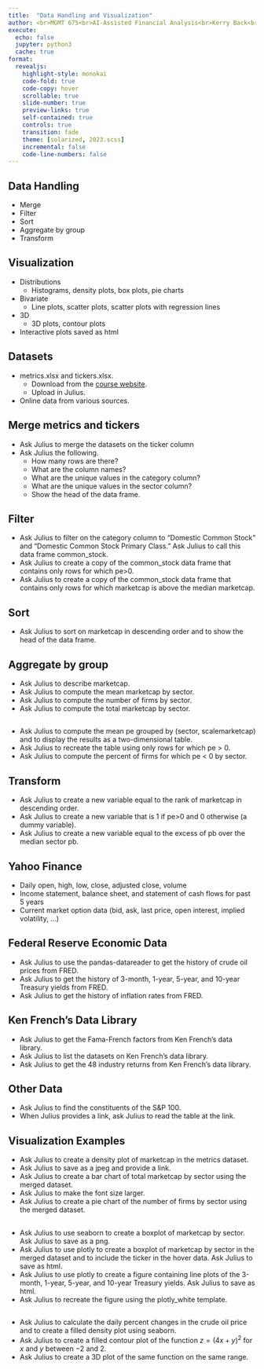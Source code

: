 ```yaml
---
title:  "Data Handling and Visualization"
author: <br>MGMT 675<br>AI-Assisted Financial Analysis<br>Kerry Back<br><br><img src="RiceBusiness-transparent-logo-sm.png"  height=100>
execute:
  echo: false
  jupyter: python3
  cache: true
format: 
  revealjs:
    highlight-style: monokai
    code-fold: true
    code-copy: hover
    scrollable: true
    slide-number: true
    preview-links: true
    self-contained: true
    controls: true
    transition: fade
    theme: [solarized, 2023.scss]
    incremental: false
    code-line-numbers: false
---
```


## Data Handling

- Merge
- Filter
- Sort
- Aggregate by group
- Transform

## Visualization

- Distributions 
  - Histograms, density plots, box plots, pie charts 
- Bivariate
  - Line plots, scatter plots, scatter plots with regression lines
- 3D
  - 3D plots, contour plots
- Interactive plots saved as html

## Datasets

- metrics.xlsx and tickers.xlsx.
  - Download from the [course website](https://mgmt675.kerryback.com).
  - Upload in Julius.
- Online data from various sources.

## Merge metrics and tickers

- Ask Julius to merge the datasets on the ticker column
- Ask Julius the following.
  - How many rows are there?
  - What are the column names?
  - What are the unique values in the category column?
  - What are the unique values in the sector column?
  - Show the head of the data frame.

## Filter

- Ask Julius to filter on the category column to "Domestic Common Stock" and "Domestic Common Stock Primary Class."  Ask Julius to call this data frame common_stock.
- Ask Julius to create a copy of the common_stock data frame that contains only rows for which pe>0.
- Ask Julius to create a copy of the common_stock data frame that contains only rows for which marketcap is above the median marketcap.

## Sort 

- Ask Julius to sort on marketcap in descending order and to show the head of the data frame.

## Aggregate by group

- Ask Julius to describe marketcap.
- Ask Julius to compute the mean marketcap by sector.
- Ask Julius to compute the number of firms by sector.  
- Ask Julius to compute the total marketcap by sector.

## 

- Ask Julius to compute the mean pe grouped by (sector, scalemarketcap) and to display the results as a two-dimensional table.
- Ask Julius to recreate the table using only rows for which pe > 0.
- Ask Julius to compute the percent of firms for which pe < 0 by sector.

## Transform 

- Ask Julius to create a new variable equal to the rank of marketcap in descending order.
- Ask Julius to create a new variable that is 1 if pe>0 and 0 otherwise (a dummy variable).
- Ask Julius to create a new variable equal to the excess of pb over the median sector pb.

## Yahoo Finance

- Daily open, high, low, close, adjusted close, volume
- Income statement, balance sheet, and statement of cash flows for past 5 years 
- Current market option data (bid, ask, last price, open interest, implied volatility, ...)

## Federal Reserve Economic Data

- Ask Julius to use the pandas-datareader to get the history of crude oil prices from FRED.
- Ask Julius to get the history of 3-month, 1-year, 5-year, and 10-year Treasury yields from FRED.
- Ask Julius to get the history of inflation rates from FRED.

## Ken French's Data Library

- Ask Julius to get the Fama-French factors from Ken French's data library.
- Ask Julius to list the datasets on Ken French's data library.
- Ask Julius to get the 48 industry returns from Ken French's data library.

## Other Data

- Ask Julius to find the constituents of the S&P 100.
- When Julius provides a link, ask Julius to read the table at the link.

## Visualization Examples

- Ask Julius to create a density plot of marketcap in the metrics dataset.
- Ask Julius to save as a jpeg and provide a link.
- Ask Julius to create a bar chart of total marketcap by sector using the merged dataset. 
- Ask Julius to make the font size larger. 
- Ask Julius to create a pie chart of the number of firms by sector using the merged dataset.

## 

- Ask Julius to use seaborn to create a boxplot of marketcap by sector.  Ask Julius to save as a png.
- Ask Julius to use plotly to create a boxplot of marketcap by sector in the merged dataset and to include the ticker in the hover data.  Ask Julius to save as html.
- Ask Julius to use plotly to create a figure containing line plots of the 3-month, 1-year, 5-year, and 10-year Treasury yields.  Ask Julius to save as html.
- Ask Julius to recreate the figure using the plotly_white template.

## 

- Ask Julius to calculate the daily percent changes in the crude oil price and to create a filled density plot using seaborn.
- Ask Julius to create a filled contour plot of the function $z=(4x + y)^2$ for $x$ and $y$ between $-2$ and $2$.
- Ask Julius to create a 3D plot of the same function on the same range.